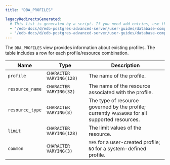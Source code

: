 ```yaml
---
title: "DBA_PROFILES"

legacyRedirectsGenerated:
  # This list is generated by a script. If you need add entries, use the `legacyRedirects` key.
  - "/edb-docs/d/edb-postgres-advanced-server/user-guides/database-compatibility-for-oracle-developers-catalog-views-guide/13/dba_profiles.html"
  - "/edb-docs/d/edb-postgres-advanced-server/user-guides/database-compatibility-for-oracle-developers-catalog-views-guide/latest/dba_profiles.html"
---
```


<div id="dba_profiles" class="registered_link"></div>

The `DBA_PROFILES` view provides information about existing profiles. The table includes a row for each profile/resource combination.

| Name            | Type                     | Description                                                                                     |
| --------------- | ------------------------ | ----------------------------------------------------------------------------------------------- |
| `profile`       | `CHARACTER VARYING(128)` | The name of the profile.                                                                        |
| `resource_name` | `CHARACTER VARYING(32)`  | The name of the resource associated with the profile.                                           |
| `resource_type` | `CHARACTER VARYING(8)`   | The type of resource governed by the profile; currently `PASSWORD` for all supported resources. |
| `limit`         | `CHARACTER VARYING(128)` | The limit values of the resource.                                                               |
| `common`        | `CHARACTER VARYING(3)`   | `YES` for a user-created profile; `NO` for a system-defined profile.                            |
